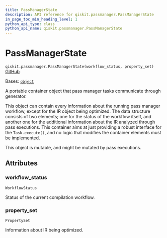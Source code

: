 ```yaml
---
title: PassManagerState
description: API reference for qiskit.passmanager.PassManagerState
in_page_toc_min_heading_level: 1
python_api_type: class
python_api_name: qiskit.passmanager.PassManagerState
---
```


# PassManagerState

<span id="qiskit.passmanager.PassManagerState" />

`qiskit.passmanager.PassManagerState(workflow_status, property_set)` [GitHub](https://github.com/qiskit/qiskit/tree/stable/1.0/qiskit/passmanager/compilation_status.py "view source code")

Bases: [`object`](https://docs.python.org/3/library/functions.html#object "(in Python v3.12)")

A portable container object that pass manager tasks communicate through generator.

This object can contain every information about the running pass manager workflow, except for the IR object being optimized. The data structure consists of two elements; one for the status of the workflow itself, and another one for the additional information about the IR analyzed through pass executions. This container aims at just providing a robust interface for the `Task.execute()`, and no logic that modifies the container elements must be implemented.

This object is mutable, and might be mutated by pass executions.

## Attributes

<span id="qiskit.passmanager.PassManagerState.workflow_status" />

### workflow\_status

`WorkflowStatus`

Status of the current compilation workflow.

<span id="qiskit.passmanager.PassManagerState.property_set" />

### property\_set

`PropertySet`

Information about IR being optimized.

